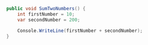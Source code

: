 ```csharp
public void SumTwoNumbers() {
	int firstNumber = 10;
	var secondNumber = 200;

	Console.WriteLine(firstNumber + secondNumber);
}









   
```